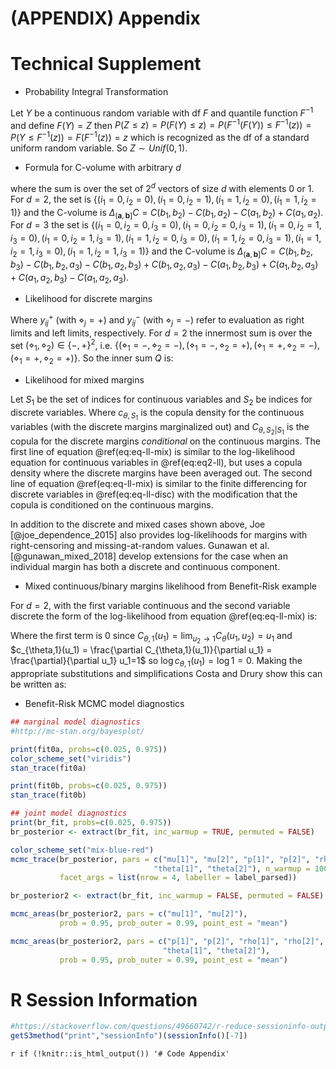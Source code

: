 
# (APPENDIX) Appendix {-}

# Technical Supplement {#tech-supp}

* Probability Integral Transformation

Let $Y$ be a continuous random variable with df $F$ and quantile function $F^{-1}$ and define $F(Y)=Z$ then
$P(Z \le z) = P(F(Y) \le z)= P(F^{-1}(F(Y)) \le F^{-1}(z)) = P(Y \le F^{-1}(z))=F(F^{-1}(z)) =z$ which is recognized as the df of a standard uniform random variable. So $Z \sim Unif(0,1)$.

* Formula for C-volume with arbitrary $d$

\begin{equation}
\Delta_{(\mathbf{a},\mathbf{b}]}C=\sum_{i \in \{0,1\}^d} (-1)^{\sum_{j=1}^d i_j}C(a_{1}^{i_1}b_{1}^{1-i_1},\ldots,a_{d}^{i_d}b_{d}^{1-i_d})
\end{equation}
where the sum is over the set of $2^d$ vectors of size $d$ with elements 0 or 1. For $d=2$, the set is $\{(i_1=0,i_2=0),(i_1=0,i_2=1),(i_1=1,i_2=0),(i_1=1,i_2=1)\}$ and the C-volume is $\Delta_{(\mathbf{a},\mathbf{b}]}C=C(b_1,b_2)-C(b_1,a_2)-C(a_1,b_2)+C(a_1,a_2)$. For $d=3$ the set is $\{(i_1=0,i_2=0,i_3=0),(i_1=0,i_2=0,i_3=1),(i_1=0,i_2=1,i_3=0),(i_1=0,i_2=1,i_3=1),(i_1=1,i_2=0,i_3=0),(i_1=1,i_2=0,i_3=1),(i_1=1,i_2=1,i_3=0),(i_1=1,i_2=1,i_3=1)\}$ and the C-volume is $\Delta_{(\mathbf{a},\mathbf{b}]}C= C(b_1,b_2,b_3)- C(b_1,b_2,a_3)- C(b_1,a_2,b_3)+ C(b_1,a_2,a_3)- C(a_1,b_2,b_3)+ C(a_1,b_2,a_3)+ C(a_1,a_2,b_3)- C(a_1,a_2,a_3)$.

* Likelihood for discrete margins  

\begin{equation}
\ell(\mathbf{\gamma}_1,\ldots,\mathbf{\gamma}_d,\mathbf{\theta}) = \sum_{i=1}^{n} 
\log \{  
\sum_{(\diamond_1 \cdots \diamond_d) \in \{-,+\}^d } (-1)^{\#\{\diamond_j=-\}} C_{\theta}(F_1(y_{i1}^{\diamond_1};\mathbf{\gamma}_1),\ldots,F_d(y_{id}^{\diamond_d};\mathbf{\gamma}_d))
\} (\#eq:eq-ll-disc)
\end{equation}

Where $y_{ij}^{+}$ (with $\diamond_j=+$) and $y_{ij}^{-}$ (with $\diamond_j=-$) refer to evaluation as right limits and left limits, respectively. For $d=2$ the innermost sum is over the set $(\diamond_1,\diamond_2) \in \{-,+\}^2$, i.e. $\{(\diamond_1=-,\diamond_2=-),(\diamond_1=-,\diamond_2=+),(\diamond_1=+,\diamond_2=-),(\diamond_1=+,\diamond_2=+) \}$. So the inner sum $Q$ is: 
\begin{eqnarray}
Q & = &(-1)^{2} C_{\theta}(F_1(y_{i1}^{-};\mathbf{\gamma}_1),F_d(y_{i2}^{-};\mathbf{\gamma}_2)) + (-1)^{1} C_{\theta}(F_1(y_{i1}^{-};\mathbf{\gamma}_1),F_d(y_{i2}^{+};\mathbf{\gamma}_2)) + \nonumber \\ 
 &  & (-1)^{1} C_{\theta}(F_1(y_{i1}^{+};\mathbf{\gamma}_1),F_d(y_{i2}^{-};\mathbf{\gamma}_2)) + (-1)^{0} C_{\theta}(F_1(y_{i1}^{+};\mathbf{\gamma}_1),F_d(y_{i2}^{+};\mathbf{\gamma}_2))\nonumber \\ 
 & = & C_{\theta}(F_1(y_{i1}^{-};\mathbf{\gamma}_1),F_d(y_{i2}^{-};\mathbf{\gamma}_2)) - C_{\theta}(F_1(y_{i1}^{-};\mathbf{\gamma}_1),F_d(y_{i2}^{+};\mathbf{\gamma}_2)) - \nonumber \\  & & C_{\theta}(F_1(y_{i1}^{+};\mathbf{\gamma}_1),F_d(y_{i2}^{-};\mathbf{\gamma}_2)) +  C_{\theta}(F_1(y_{i1}^{+};\mathbf{\gamma}_1),F_d(y_{i2}^{+};\mathbf{\gamma}_2)) \nonumber 
\end{eqnarray}

<!--
Meester example with binary bivariate data has this form
-->

* Likelihood for mixed margins

Let $S_1$ be the set of indices for continuous variables and $S_2$ be indices for discrete variables.
\begin{eqnarray}
\ell(\mathbf{\gamma}_1,\ldots,\mathbf{\gamma}_d,\mathbf{\theta}) & = & 
\sum_{i=1}^{n} \{\log c_{\theta,S_1}(F_j(y_{ij};\mathbf{\gamma}_j): j \in S_1) + 
 \sum_{j \in S_1} \log f_j(y_{ij};\mathbf{\gamma}_j) (\#eq:eq-ll-mix) \\
& + & \log  
\sum_{\diamond_k \in \{-,+\}: k \in S_2} (-1)^{\#\{\diamond_k=-\}} C_{\theta,S_2|S_1}(F_k(y_{ik}^{\diamond_k};\mathbf{\gamma}_k): k \in S_2 |F_j(y_{ij};\mathbf{\gamma}_j) : j \in S_1)
\} \nonumber 
\end{eqnarray}
Where $c_{\theta,S_1}$ is the copula density for the continuous variables (with the discrete margins marginalized out) and $C_{\theta,S_2|S_1}$ is the copula for the discrete margins *conditional* on the continuous margins. The first line of equation \@ref(eq:eq-ll-mix) is similar to the log-likelihood equation for continuous variables in \@ref(eq:eq2-ll), but uses a copula density where the discrete margins have been averaged out. The second line of equation \@ref(eq:eq-ll-mix) is similar to the finite differencing for discrete variables in \@ref(eq:eq-ll-disc) with the modification that the copula is conditioned on the continuous margins.

In addition to the discrete and mixed cases shown above, Joe [@joe_dependence_2015] also provides log-likelihoods for margins with right-censoring and missing-at-random values. Gunawan et al. [@gunawan_mixed_2018] develop extensions for the case when an individual margin has both a discrete and continuous component. 

* Mixed continuous/binary margins likelihood from Benefit-Risk example

For $d=2$, with the first variable continuous and the second variable discrete the form of the log-likelihood from equation \@ref(eq:eq-ll-mix) is:
\begin{eqnarray}
\ell(\mathbf{\gamma}_1,\mathbf{\gamma}_2,\mathbf{\theta}) & = & \sum_{i=1}^{n} \{
\log c_{\theta,1}(F_1(y_{i1};\mathbf{\gamma}_1)) +  \log f_1(y_{i1};\mathbf{\gamma}_1) + \nonumber \\ 
&  & \log \{ (-1)^{1} C_{\theta,2|1}(F_2(y_{i2}^{-};\mathbf{\gamma}_2)|F_1(y_{i1};\mathbf{\gamma}_1)) + (-1)^{0} C_{\theta,2|1}(F_2(y_{i2}^{+};\mathbf{\gamma}_2)|F_1(y_{i1};\mathbf{\gamma}_1)) \} \}\\
& = & \sum_{i=1}^{n} \{ 0 + 
\log f_1(y_{i1};\mathbf{\gamma}_1) + \nonumber \\ 
&  & \log \{ C_{\theta,2|1}(F_2(y_{i2}^{+};\mathbf{\gamma}_2)|F_1(y_{i1};\mathbf{\gamma}_1)) - C_{\theta,2|1}(F_2(y_{i2}^{-};\mathbf{\gamma}_2)|F_1(y_{i1};\mathbf{\gamma}_1))
\} \}
\end{eqnarray}

Where the first term is 0 since $C_{\theta,1}(u_1)=\lim_{u_2 \to 1} C_{\theta}(u_1,u_2)=u_1$ and $c_{\theta,1}(u_1) = \frac{\partial C_{\theta,1}(u_1)}{\partial u_1} = \frac{\partial}{\partial u_1} u_1=1$ so $\log c_{\theta,1}(u_1)=\log 1=0$. Making the appropriate substitutions and simplifications Costa and Drury show this can be written as:
\begin{eqnarray*}
\ell_i(\mu_i,\sigma_i,p_i,\theta) & = & (1-y_{i2}) \log\left(f_1(y_{i1}|\mu_i,\sigma_i) \cdot \Phi \left(\frac{\Phi^{-1}[1-p_i]-\theta_t\cdot\Phi^{-1}[F_1(y_{i1}|\mu_i,\sigma_i)] }{\sqrt{1-\theta_t^2}} \right) \right) \nonumber \\
& & \times y_{i2} \log \left(f_1(y_{i1}|\mu_i,\sigma_i) \cdot \left\{1-\Phi \left(\frac{\Phi^{-1}[1-p_i]-\theta_t\cdot\Phi^{-1}[F_1(y_{i1}|\mu_i,\sigma_i)] }{\sqrt{1-\theta_t^2}} \right) \right\} \right)
\end{eqnarray*}

\setstretch{1.0}  

* Benefit-Risk MCMC model diagnostics

```r
## marginal model diagnostics
#http://mc-stan.org/bayesplot/

print(fit0a, probs=c(0.025, 0.975))
color_scheme_set("viridis")
stan_trace(fit0a)

print(fit0b, probs=c(0.025, 0.975))
stan_trace(fit0b)
```

```r
## joint model diagnostics
print(br_fit, probs=c(0.025, 0.975))
br_posterior <- extract(br_fit, inc_warmup = TRUE, permuted = FALSE)

color_scheme_set("mix-blue-red")
mcmc_trace(br_posterior, pars = c("mu[1]", "mu[2]", "p[1]", "p[2]", "rho[1]", "rho[2]",
                                "theta[1]", "theta[2]"), n_warmup = 1000,
           facet_args = list(nrow = 4, labeller = label_parsed)) 

br_posterior2 <- extract(br_fit, inc_warmup = FALSE, permuted = FALSE)

mcmc_areas(br_posterior2, pars = c("mu[1]", "mu[2]"),
           prob = 0.95, prob_outer = 0.99, point_est = "mean")

mcmc_areas(br_posterior2, pars = c("p[1]", "p[2]", "rho[1]", "rho[2]",
                                  "theta[1]", "theta[2]"),
           prob = 0.95, prob_outer = 0.99, point_est = "mean")
```

\setstretch{1.5}  

# R Session Information

```r
#https://stackoverflow.com/questions/49660742/r-reduce-sessioninfo-output
getS3method("print","sessionInfo")(sessionInfo()[-7])
```

<!-- Code appendix if knitting to pdf -->

\setstretch{1.0}  

`r if (!knitr::is_html_output()) '# Code Appendix'` 

```r
```

```r
```

```r
```

```r
```

```r
```

```r
```

```r
```

```r
```

```r
```

```r
```

```r
```

```r
```

```r
```

```r
```

```r
```

```r
```